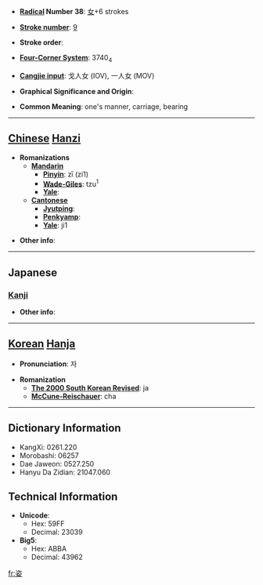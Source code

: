 * '''[[Wiktionary:Chinese radical index| Radical]] Number 38''': [[Wiktionary:Chinese radical index 女|女]]+6 strokes

* '''[[Wiktionary:Chinese total strokes index|Stroke number]]''': [[Wiktionary:Chinese total strokes index 9|9]]

* '''Stroke order''': 

* '''[[Wiktionary:Chinese four corner index|Four-Corner System]]''': 3740<sub>4</sub>

* '''[[Wiktionary:Chinese Cangjie index|Cangjie input]]''': 戈人女 (IOV), 一人女 (MOV)

* '''Graphical Significance and Origin''': 

* '''Common Meaning''': one's manner, carriage, bearing

----

== [[Chinese]] [[Hanzi]] ==

* '''Romanizations'''
** '''[[Mandarin]]'''
*** '''[[Pinyin]]''': zī (zi1)
*** '''[[Wade-Giles]]''': tzu<sup>1</sup>
*** '''[[Yale]]''': 
** '''[[Cantonese]]'''
*** '''[[Jyutping]]''':
*** '''[[Penkyamp]]''': 
*** '''[[Yale]]''': ji1

* '''Other info''': 

----

==Japanese==
===[[Kanji]]===
{{kanji|on readings=[[し]] (shi)|kun readings=[[すがた]] (sugata)}}

* '''Other info''':  

----

== [[Korean]] [[Hanja]] ==

* '''Pronunciation''': 자

* '''Romanization'''
** '''[[The 2000 South Korean Revised Romanization|The 2000 South Korean Revised]]''': ja
** '''[[McCune-Reischauer]]''': cha

----

== Dictionary Information ==

* KangXi: 0261.220
* Morobashi: 06257
* Dae Jaweon: 0527.250
* Hanyu Da Zidian: 21047.060

== Technical Information ==

* '''Unicode''':
** Hex: 59FF
** Decimal: 23039
* '''Big5''':
** Hex: ABBA
** Decimal: 43962

[[fr:姿]]